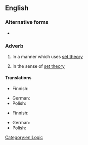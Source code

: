 {{also|set-theoretically}}

==English==

===Alternative forms===
* {{l|en|set-theoretically}}

===Adverb===
{{en-adv|-}}

# {{lb|en|mathematics}} In a manner which uses [[set theory]]
# {{lb|en|mathematics}} In the sense of [[set theory]]

====Translations====
{{trans-top|in a manner which uses set theory}}
* Finnish: {{t-needed|fi}}
{{trans-mid}}
* German: {{t|de|mengentheoretisch}}
* Polish: {{t-needed|pl}}
{{trans-bottom}}

{{trans-top|in the sense of set theory}}
* Finnish: {{t-needed|fi}}
{{trans-mid}}
* German: {{t|de|mengentheoretisch}}
* Polish: {{t-needed|pl}}
{{trans-bottom}}

[[Category:en:Logic]]